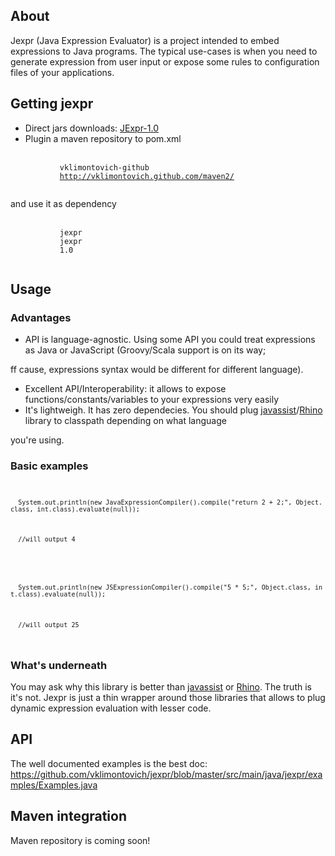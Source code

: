 == About ==

Jexpr (Java Expression Evaluator) is a project intended to embed expressions to Java programs. The typical use-cases is
when you need to generate expression from user input or expose some rules to configuration files of your applications.

==Getting jexpr==


* Direct jars downloads: [http://vklimontovich.github.com/maven2/jexpr/jexpr/1.0 JExpr-1.0]
* Plugin a maven repository to pom.xml

        <repository>
            <id>vklimontovich-github</id>
            <url>http://vklimontovich.github.com/maven2/</url>
        </repository>

and use it as dependency

        <dependency>
            <groupId>jexpr</groupId>
            <artifactId>jexpr</artifactId>
            <version>1.0</version>
        </dependency>

==Usage==

=== Advantages === 

* API is language-agnostic. Using some API you could treat expressions as Java or JavaScript (Groovy/Scala support is on its way;
ff cause, expressions syntax would be different for different language).
* Excellent API/Interoperability: it allows to expose functions/constants/variables to your expressions very easily
* It's lightweigh. It has zero dependecies. You should plug [http://www.csg.is.titech.ac.jp/~chiba/javassist/ javassist]/[http://www.mozilla.org/rhino/ Rhino] library to classpath depending on what language 
you're using. 

=== Basic examples === 

<code>
   System.out.println(new JavaExpressionCompiler().compile("return 2 + 2;", Object.class, int.class).evaluate(null));

   //will output 4
</code>

<code>
   System.out.println(new JSExpressionCompiler().compile("5 * 5;", Object.class, int.class).evaluate(null));

   //will output 25
</code>

=== What's underneath === 

You may ask why this library is better than [http://www.csg.is.titech.ac.jp/~chiba/javassist/ javassist] or [http://www.mozilla.org/rhino/ Rhino]. The truth is it's not. Jexpr is just a thin wrapper around those libraries that allows to plug dynamic expression evaluation with lesser code.

== API ==

The well documented examples is the best doc: https://github.com/vklimontovich/jexpr/blob/master/src/main/java/jexpr/examples/Examples.java

== Maven integration ==

Maven repository is coming soon!

